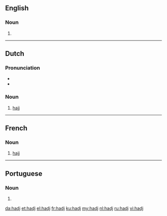 ==English==

===Noun===
{{head|en|noun}}

# {{alternative spelling of|hajj|lang=en}}

----

==Dutch==

===Pronunciation===
* {{IPA|/ɦɑtʃ/|lang=nl}}
* {{audio|Nl-hadj.ogg|Audio|lang=nl}}

===Noun===
{{nl-noun|m|-|-}}

# {{context|Islam|lang=nl}} [[hajj]]

----

==French==

===Noun===
{{fr-noun|m}}

# {{cx|Islam|lang=fr}} [[hajj]]
----
==Portuguese==

===Noun===
{{pt-noun|m|-}}

# {{alternative spelling of|hajj|lang=pt}}

[[da:hadj]]
[[et:hadj]]
[[el:hadj]]
[[fr:hadj]]
[[ku:hadj]]
[[my:hadj]]
[[nl:hadj]]
[[ru:hadj]]
[[vi:hadj]]